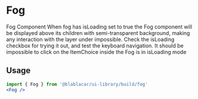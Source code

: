 

<Meta title="Fog" />

# **Fog**

<Canvas>
  <Story name="Default">
    <FocusVisibleProvider>
      <Fragment>
        <ItemChoice
          label="Outside of the Fog"
          status={ItemChoiceStatus.DEFAULT}
          onClick={action('click outside the fog')}
        />
        <Fog isLoading={boolean('isLoading', false)}>
          <TheVoice>Fog Component</TheVoice>
          <Paragraph>
            When fog has isLoading set to true the Fog component will be displayed above its children
            with semi-transparent background, making any interaction with the layer under impossible.
            Check the isLoading checkbox for trying it out, and test the keyboard navigation.
            It should be impossible to click on the ItemChoice inside the Fog is in isLoading mode
          </Paragraph>
          <ItemChoice
            label="Inside the Fog"
            status={ItemChoiceStatus.DEFAULT}
            onClick={action('click inside the fog')}
          />
        </Fog>
      </Fragment>
    </FocusVisibleProvider>
  </Story>
</Canvas>

## Usage

```jsx
import { Fog } from '@blablacar/ui-library/build/fog'
<Fog />
```

<ArgsTable of={Fog} />

